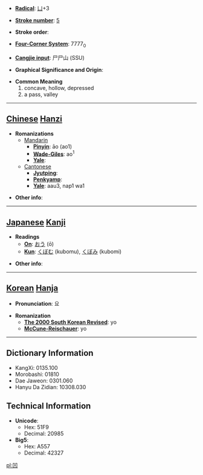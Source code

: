* '''[[Wiktionary:Chinese radical index| Radical]]''': [[Wiktionary:Chinese radical index 凵|凵]]+3

* '''[[Wiktionary:Chinese total strokes index|Stroke number]]''': [[Wiktionary:Chinese total strokes index 5|5]]

* '''Stroke order''': 

* '''[[Wiktionary:Chinese four corner index|Four-Corner System]]''': 7777<sub>0</sub>

* '''[[Wiktionary:Chinese Cangjie index|Cangjie input]]''': 尸尸山 (SSU)

* '''Graphical Significance and Origin''': 

* '''Common Meaning'''
*#concave, hollow, depressed
*# a pass, valley


----

== [[Chinese]] [[Hanzi]] ==

* '''Romanizations'''
** [[Mandarin]]
*** '''[[Pinyin]]''': āo (ao1)
*** '''[[Wade-Giles]]''': ao<sup>1</sup>
*** '''[[Yale]]''': 
**[[Cantonese]]
***'''[[Jyutping]]''':
***'''[[Penkyamp]]''': 
***'''[[Yale]]''': aau3, nap1 wa1

* '''Other info''': 

----

== [[Japanese]] [[Kanji]] ==

* '''Readings'''
** '''[[On]]''': [[おう]] (ō)
** '''[[Kun]]''': [[くぼむ]] (kubomu), [[くぼみ]] (kubomi)

* '''Other info''':  

----

== [[Korean]] [[Hanja]] ==

* '''Pronunciation''': 요

* '''Romanization'''
** '''[[The 2000 South Korean Revised Romanization|The 2000 South Korean Revised]]''': yo
** '''[[McCune-Reischauer]]''': yo

----

== Dictionary Information ==

* KangXi: 0135.100
* Morobashi: 01810
* Dae Jaweon: 0301.060
* Hanyu Da Zidian: 10308.030

== Technical Information ==

* '''Unicode''':
** Hex: 51F9
** Decimal: 20985
* '''Big5''':
** Hex: A557
** Decimal: 42327

[[pl:凹]]